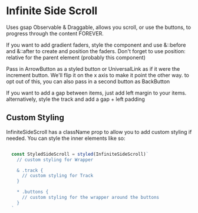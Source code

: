 
<Meta of={Stories} />

# Infinite Side Scroll

Uses gsap Observable & Draggable, allows you scroll, or use the buttons, to progress through the content FOREVER.

If you want to add gradient faders, style the component and use &::before and &::after to create and position the faders. Don't forget to use position: relative for the parent element (probably this component)

Pass in ArrowButton as a styled button or UniversalLink as if it were the increment button. We'll flip it on the x axis to make it point the other way. to opt out of this, you can also pass in a second button as BackButton

If you want to add a gap between items, just add left margin to your items. alternatively, style the track and add a gap + left padding

## Custom Styling

InfiniteSideScroll has a className prop to allow you to add custom styling if needed.  You can style the inner elements like so:

```js

  const StyledSideScroll = styled(InfiniteSideScroll)`
    // custom styling for Wrapper

    & .track {
      // custom styling for Track
    }

    * .buttons {
      // custom styling for the wrapper around the buttons
    }
  `
```

<Canvas/>

<ArgTypes/>